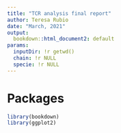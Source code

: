 ```yaml
---
title: "TCR analysis final report"
author: Teresa Rubio
date: "March, 2021"
output:
  bookdown::html_document2: default
params:
  inputDir: !r getwd()
  chain: !r NULL
  specie: !r NULL
---
```


# Packages
```r
library(bookdown)
library(ggplot2)

```

<!-- # 1 - MiXCR quality control {.tabset} -->

<!-- ## Alignment report -->
<!-- ```{r plot1,include= TRUE,  echo = F, message= F, fig.cap= "Figure caption."} -->
<!-- table1 = read.delim(file.path("01_alignment_reports.tsv")) -->
<!-- table1 = table1[,1:3] -->
<!-- percentage = round(table1$Successfully.aligned.reads/table1$Total.sequencing.reads*100, 3) -->
<!-- table1 = cbind(table1, percentage) -->
<!-- knitr::kable(table1) -->
<!-- ``` -->

<!-- ```{r plot1-1,include= TRUE,  echo = F, message= F, fig.cap= "Figure caption."} -->
<!-- knitr::include_graphics(path = path.expand(file.path( "01_alignment_report.png"))) -->
<!-- ``` -->

<!-- ## Assemble report -->
<!-- ```{r plot1-3,include= TRUE,  echo = F, message= F, fig.cap= "Figure caption."} -->
<!-- table2 = read.delim(file.path("01_assemble_reports.tsv")) -->
<!-- table2 = table1[,1:3] -->
<!-- # percentage = round(table1$Successfully.aligned.reads/table1$Total.sequencing.reads*100, 3) -->
<!-- # table2 = cbind(table2, percentage) -->
<!-- knitr::kable(table2) -->
<!-- ``` -->

<!-- ```{r plot1-4,include= TRUE,  echo = F, message= F, fig.cap= "Figure caption."} -->
<!-- knitr::include_graphics(path = path.expand(file.path("01_assemble_report.png"))) -->
<!-- ``` -->


<!-- # {-} -->


<!-- # 2 - Clones filtering {.tabset} -->
<!-- Functional clonotypes (referring to unique sequences of VDJRegion(nt) after excluding out-of-frames and sequences containing stop codons) were only included in the analysis if they had a minimal abundance read of 2 read counts and their CDR3s were of 4 amino acids minimal length (Greiff et al., 2015, 2017). -->

<!-- ## Summary table TCR filtering -->
<!-- ```{r plot2-1,include= TRUE,  echo = F, message= F, fig.cap= "Figure caption."} -->
<!-- table2 = read.delim(file.path(params$inputDir, "02_filtering-evenness_summarytable_TCR.csv")) -->
<!-- table2$shannon = round(table2$shannon, 3) -->
<!-- table2 = table2[,c("sample","TCRclones","min_CDR3aa","filterby_readcount","shannon")] -->
<!-- knitr::kable(table2) -->
<!-- ``` -->
<!-- ## Summary table TRA filtering -->
<!-- ```{r plot2-2,include= TRUE,  echo = F, message= F, fig.cap= "Figure caption."} -->
<!-- table2 = read.delim(file.path(params$inputDir, "02_filtering-evenness_summarytable_TRA.csv")) -->
<!-- table2$shannon = round(table2$shannon, 3) -->
<!-- table2 = table2[,c("sample","TRAclones","min_CDR3aa","filterby_readcount","shannon")] -->
<!-- knitr::kable(table2) -->
<!-- ``` -->
<!-- ## Summary table TRB filtering -->
<!-- ```{r plot2-3,include= TRUE,  echo = F, message= F, fig.cap= "Figure caption."} -->
<!-- table2 = read.delim(file.path(params$inputDir, "02_filtering-evenness_summarytable_TRB.csv")) -->
<!-- table2$shannon = round(table2$shannon, 3) -->
<!-- table2 = table2[,c("sample","TRBclones","min_CDR3aa","filterby_readcount","shannon")] -->
<!-- knitr::kable(table2) -->
<!-- ``` -->


<!-- # {-} -->


<!-- # 3 - Dataset Overview -->
<!-- ```{r plot3,include= FALSE,  echo = F, message= F, out.width= "70%", out.height="50%", fig.cap= "Figure caption."} -->
<!-- knitr::include_graphics(path = path.expand(file.path(params$inputDir, "03_boxplot_merged.png"))) -->
<!-- ``` -->


<!-- ## Single Plots {.tabset} -->

<!-- ### Number of cells -->
<!-- The number of cells were count with the sorter machine when we isolated CD4 cells. -->
<!-- ```{r plot3-1,include= TRUE,  echo = F, message= F, out.width= "70%", out.height="50%", fig.cap= "Figure caption."} -->
<!-- knitr::include_graphics(path = path.expand(file.path(params$inputDir, "03_boxplot_ncell.png"))) -->
<!-- ``` -->

<!-- ### RNA quantity (ng) -->
<!-- The RNA amount was measured in the RNA straction step. -->
<!-- ```{r plot3-3,include= TRUE,  echo = F, message= F, out.width= "70%", out.height="50%", fig.cap= "Figure caption for plot 2."} -->
<!-- knitr::include_graphics(path = path.expand(file.path(params$inputDir, "03_boxplot_rnaquant.png"))) -->
<!-- ``` -->

<!-- ### Clones -->
<!-- Clones from mixcr output. In a previous step we have filtered clones by the number of reads (we keep those clones with 2 or more reads, thus avoiding singletones). Additionally, mixcr output contained BCR+TCR clones and we exclude everything that is not TCR. -->
<!-- ```{r plot3-4,include= TRUE,  echo = F, message= F, out.width= "70%", out.height="50%", fig.cap= "Figure caption for plot 2."} -->
<!-- knitr::include_graphics(path = path.expand(file.path(params$inputDir, "03_boxplot_clones.png"))) -->
<!-- ``` -->

<!-- ### Reads -->
<!-- Here we represent the succesfully aligned reads to TCR that mixcr found. -->
<!-- ```{r plot3-5,include= TRUE,  echo = F, message= F, out.width= "70%", out.height="50%", fig.cap= "Figure caption for plot 2."} -->
<!-- knitr::include_graphics(path = path.expand(file.path(params$inputDir, "03_boxplot_reads.png"))) -->
<!-- ``` -->

<!-- ### Shannon -->
<!-- Here we represent the Shannon Evenness. -->
<!-- ```{r plot3-6,include= TRUE,  echo = F, message= F, out.width= "70%", out.height="50%", fig.cap= "Figure caption for plot 2."} -->
<!-- knitr::include_graphics(path = path.expand(file.path(params$inputDir,"03_boxplot_shannon.png"))) -->
<!-- ``` -->


<!-- # {-} -->


<!-- # 4 - Correlations -->
<!-- To examine whether the sequencing depth allowed adequate clonal coverage, we determined the correlation of the number of reads, the number of clones and SE vs. the number of cells and then between reads and clones number, reads number and SE, and clones and SE. Ideally, we expect the number of clones to be independent from the number of reads. -->

<!-- From here, we select TRB (T receptor beta chain) for subsequent analysis due we obtained a major number of clones than using TRA (alpha chain). -->

<!-- ## TRB -->
<!-- ```{r plot4,include= TRUE,  echo = F, message= F, fig.cap= "Figure caption."} -->
<!-- knitr::include_graphics(path = path.expand(file.path(params$inputDir, "04_correlations_TRB.png"))) -->
<!-- ``` -->


<!-- # Diversity (clonal expansion) -->
<!-- ```{r plot5,include= TRUE,  echo = F, message= F, fig.cap= "Figure caption."} -->
<!-- knitr::include_graphics(path = path.expand(file.path(params$inputDir, "05_ClonalExpansion.png"))) -->
<!-- ``` -->


<!-- # Overlap (clonal convergence) -->
<!-- ##Jaccard -->
<!-- **method = "jaccard"** - measure of similarity, defined as the size of the intersection divided by the size of the union of the sample sets. -->
<!-- ```{r plot6,include= TRUE,  echo = F, message= F, fig.cap= "Figure caption."} -->
<!-- knitr::include_graphics(path = path.expand(file.path(params$inputDir, "06_overlap_jaccard.png"))) -->
<!-- ``` -->


<!-- # K-mers (repertoire similarity) -->
<!-- ```{r plot7,include= TRUE,  echo = F, out.width= "70%", out.height="50%", message= F} -->
<!-- knitr::include_graphics(path = path.expand(file.path(params$inputDir, "07_kmers_pearson.png"))) -->
<!-- ``` -->


<!-- # Network (clonal architecture) -->
<!-- ## Degree distribution -->
<!-- The degree of a clone is the number of clones that is similar to (LD of 1: 1 amino acid change apart). -->
<!-- The majority of the clones have a degree = 0 in all the samples.  -->
<!-- The maximum degree obtained is 5 (but just a few clones). -->
<!-- The patient with the highest number of conections is PC134. -->
<!-- ```{r plot8,include= TRUE,  echo = F, out.width= "50%", out.height="50%", message= F} -->
<!-- knitr::include_graphics(path = path.expand(file.path(params$inputDir, "08_network_degree_heatmap.png"))) -->
<!-- ``` -->


<!-- # Public Databases (Fisher test) {.tabset} -->

<!-- ## McPAS - Fisher test (pval) -->
<!-- ```{r plot9-1,include= TRUE,  echo = F, message= F} -->
<!-- table1 = read.csv(file.path(params$inputDir, "09_ddbb_Fisher_mcpasTRB.csv")) -->
<!-- knitr::kable(table1) -->
<!-- ``` -->

<!-- ## VDJdb -->
<!-- ```{r plot9-2,include= TRUE,  echo = F, message= F} -->
<!-- table2 = read.csv(file.path(params$inputDir, "09_ddbb_Fisher_vdjdbTRB.csv")) -->
<!-- knitr::kable(table2) -->
<!-- ``` -->


<!-- # {-} -->


<!-- # Methods -->
<!-- ## Raw Data Processing  -->
<!-- A total number of 48 raw sequencing files (.fastq.gz files, 24 couple of paired-end reads) were obtained from two sequencing runs. Reads obtained from the same sample and sequencing direction were merged. Merged dataset was processed with MiXCR software package (version 3.0.13) including VDJ alignment and clonotyping (Bolotin et al ., 2015). Clonotypes were assembled by VDJRegion and exported as clones.txt files for further analysis.  -->

<!-- ## Clonotypes Filtering -->
<!-- Functional clonotypes (referring to unique sequences of VDJRegion(nt) after excluding out-of-frames and sequences containing stop codons) were only included in the analysis if they had a minimal abundance read of 2 read counts and their CDR3s were of 4 amino acids minimal length (Greiff et al., 2015, 2017). -->

<!-- ## Shannon Evenness (SE) -->
<!-- Common diversity indices are special cases of Rényi diversity: -->
<!-- $$ -->
<!-- H_a = \frac{1}{1-a} log_b \sum_{i = 1}^{n}{f_i^a} -->
<!-- $$ -->
<!-- where $a$ is a scale parameter, $f_i$ is the frequency distribution (proportional abundance of species/clones) and $b$ is the base of the logarithm. It is most popular to use natural logarithms, but some argue for base b = 2 (which makes sense, but no real difference). -->

<!-- Hill (1975) suggested to use so-called ‘Hill numbers’ defined as $N_a = exp(H_a)$: -->
<!-- $$ -->
<!-- N_a = (\sum_{i = 1}^{n}{f_i^a}) ^ \frac{1}{1-a} -->
<!-- $$ -->
<!-- Some Hill numbers are: -->
<!-- * **Richness**: the number of species with $a = 0$ or $exp(H')$  -->
<!-- * inverse Simpson with a = 2 and  -->
<!-- * $1/ max(p_i)$ with $a = ∞$ -->
<!-- * the exponent of Shannon diversity with $a = 1$. -->

<!-- Diversity is not defined for the case alpha = 1. However, we use L'Hospital's rule to fiind that as alpha tends to 1, Diversity tends to the Shannon entropy. Thus, the Shannon entropy is a special case of the Diversity for alpha = 1. Shannon or Shannon–Weaver (or Shannon–Wiener) index is defined as $H' = − \sum_{i} f_i log_b f_i$ -->

<!-- Diversity profile (${}^{a}D$) is defined as: -->
<!-- $$ -->
<!-- {}^{a}D = SR \times {}^{a}E -->
<!-- $$ -->
<!-- where ${}^{a}E$ is the **evenness** $SR$ is the species **richness** ($SR={}^{a=0}D$), that is, the number of unique clones in a repertoire dataset. -->

<!-- Shannon-Evenness is 1 if all clones in a repertoire have the same frequency (an "even" repertoire), or it converges to 0 if very few clones dominate in the repertoire ("polarized" repertoire). -->

<!-- We use the functions diversity(index="shanon") and richness(index="observed") of the R package microbiome to calculate Shannon Evenness. -->


<!-- ## Clonal Expansion -->
<!-- Hill evenness profiles have been developed in mathematical ecology and allow a finegrained comparison of clonal expansion across patient repertoire. Here we calculate pairwise Pearson Correlation of the Evenness profiles, defined as $^{a}D / SR$, where $a$ ranges from 0 to 10 with a step size of 0.2. For visualization, we generated a heatmap using the NMF R package (aheatmap function). -->